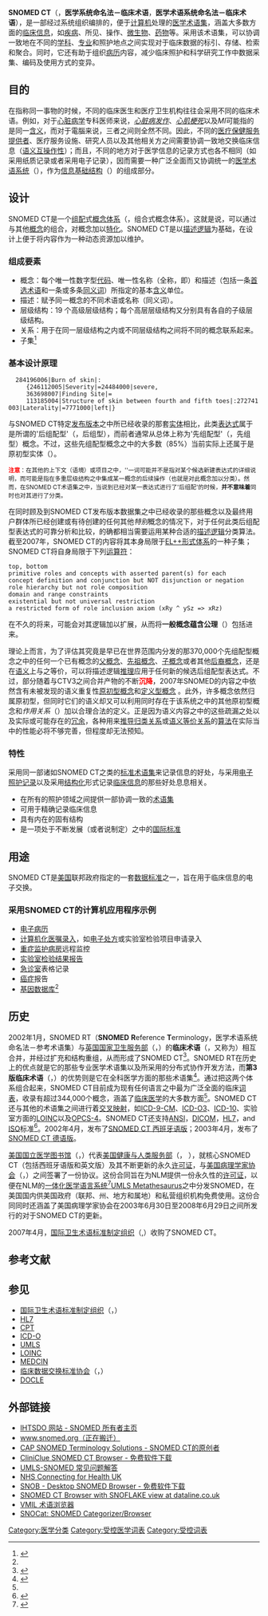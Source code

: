 '''SNOMED CT'''（{{lang|en|'''S'''ystematized '''No'''menclature of '''Med'''icine -- '''C'''linical '''T'''erms}}，'''医学系统命名法－临床术语'''，'''医学术语系统命名法－临床术语'''），是一部经过系统组织编排的，便于[[计算机|计算机]]处理的[[医学|医学]][[术语集|术语集]]，涵盖大多数方面的[[临床信息|临床信息]]，如[[疾病|疾病]]、所见、操作、[[微生物|微生物]]、[[药物|药物]]等。采用该术语集，可以协调一致地在不同的[[学科|学科]]、[[专业|专业]]和照护地点之间实现对于临床数据的标引、存储、检索和聚合。同时，它还有助于组织[[病历|病历]]内容，减少临床照护和科学研究工作中数据采集、编码及使用方式的变异。

== 目的 ==
在指称同一事物的时候，不同的临床医生和医疗卫生机构往往会采用不同的临床术语。例如，对于[[心脏病学|心脏病学]]专科医师来说，''[[心肌梗死|心脏病发作]]''、''[[心肌梗死|心肌梗死]]''以及''MI''可能指的是同一[[含义|含义]]，而对于電腦来说，三者之间则全然不同。因此，不同的[[医疗保健服务提供者|医疗保健服务提供者]]、医疗服务设施、研究人员以及其他相关方之间需要协调一致地交换临床信息（[[语义互操作性|语义互操作性]]）；而且，不同的地方对于医学信息的记录方式也各不相同（如采用纸质记录或者采用电子记录），因而需要一种广泛全面而又协调统一的[[医学术语系统|医学术语系统]]（{{lang|en|medical terminology system}}），作为[[信息基础结构|信息基础结构]]（{{lang|en|information infrastructure}}）的组成部分。

== 设计 ==
SNOMED CT是一个[[组配|组配]]式[[概念体系|概念体系]]（{{lang|en|compositional concept system}}，组合式概念体系）。这就是说，可以通过与其他[[概念|概念]]的组合，对概念加以[[特化|特化]]。SNOMED CT是以[[描述逻辑|描述逻辑]]为基础，在设计上便于将内容作为一种动态资源加以维护。

=== 组成要素 ===
*概念：每个唯一性数字型[[代码|代码]]、唯一性名称（全称，即{{lang|en|Fully Specified Name}}）和描述（包括一条[[首选术语|首选术语]]和一条或多条[[同义词|同义词]]）所指定的基本[[含义|含义]]单位。
*描述：赋予同一概念的不同术语或名称（同义词）。
*层级结构：19 个高级层级结构；每个高层层级结构又分别具有各自的子级层级结构。
*关系：用于在同一层级结构之内或不同层级结构之间将不同的概念联系起来。
*子集<ref name=Overview>{{Cite web |url=http://www.snomed.org/documents/snomed_overview.pdf |title=Overview of SNOMED |access-date=2009-01-21 |archive-url=https://web.archive.org/web/20070626171403/http://www.snomed.org/documents/snomed_overview.pdf |archive-date=2007-06-26 |dead-url=yes }}</ref>

=== 基本设计原理 ===

   284196006|Burn of skin|:
      {246112005|Severity|=24484000|severe,
      363698007|Finding Site|=
      113185004|Structure of skin between fourth and fifth toes|:272741003|Laterality|=7771000|left|}

与SNOMED CT特定[[发布版本|发布版本]]之中所已经收录的那套[[实体|实体]]相比，此类[[表达式|表达式]]属于是所谓的'后组配型'（{{lang|en|post-coordinated}}，后组型），而前者通常从总体上称为'先组配型'（{{lang|en|pre-coordinated}}，先组型）概念。不过，这些先组配型概念之中的大多数（85%）当前实际上还属于是原初型实体（{{lang|en|primitive entities}}）。

<small>'''<span style="color: Red;">注意</span>'''：在其他的上下文（语境）或项目之中，'{{lang|en|coordination}}'一词可能并不是指对某个候选新建表达式的详细说明，而可能是指在多重层级结构之中集成某一概念的后续操作（也就是对此概念加以分类）。然而，在SNOMED CT术语集之中，当说到已经对某一表达式进行了'后组配'的时候，'''并不意味着'''同时也对其进行了分类。</small> 

在同时顾及到SNOMED CT发布版本数据集之中已经收录的那些概念以及最终用户群体所已经创建或有待创建的任何其他''特别''概念的情况下，对于任何此类后组配型表达式的可靠分析和比较，的确都相当需要运用某种合适的[[描述逻辑|描述逻辑]]分类算法。截至2007年，SNOMED CT的内容将其本身局限于[[EL++|EL++]][[形式系統|形式体系]]的一种子集；SNOMED CT将自身局限于下列[[运算符|运算符]]：

 top, bottom
 primitive roles and concepts with asserted parent(s) for each
 concept definition and conjunction but NOT disjunction or negation
 role hierarchy but not role composition
 domain and range constraints
 existential but not universal restriction
 a restricted form of role inclusion axiom (xRy ^ ySz => xRz)

在不久的将来，可能会对其逻辑加以扩展，从而将'''一般概念蕴含公理'''（{{lang|en|General Concept Inclusion Axioms}}）包括进来。

理论上而言，为了评估其究竟是早已在世界范围内分发的那370,000个先组配型概念之中的任何一个已有概念的[[父概念|父概念]]、[[先祖概念|先祖概念]]、[[子概念|子概念]]或者其他[[后裔概念|后裔概念]]，还是在[[语义|语义]]上与之等价，可以将描述逻辑[[推理|推理]]应用于任何新的候选后组配型表达式。不过，部分随着与CTV3之间合并产物的不断'''<span style="color: Red;">沉降</span>'''，2007年SNOMED的内容之中依然含有未被发现的语义重复性[[原初型概念|原初型概念]]和[[定义型概念|定义型概念]]<!-- However, partly as the continuing fall-out from the merger with CTV3, SNOMED content in 2007 still contains undiscovered semantically duplicate primitive and defined concepts. -->。此外，许多概念依然归属原初型，但同时它们的语义却又可以利用同时存在于该系统之中的其他原初型概念和''作用关系''（{{lang|en|roles}}）加以合理合法的定义。正是因为语义内容之中的这些疏漏之处以及实际或可能存在的[[冗余|冗余]]，各种用来[[推导|推导]][[归类关系|归类关系]]或[[语义等价关系|语义等价关系]]的[[算法|算法]]在实际当中的性能必将不够完善，但程度却无法预知。

=== 特性 ===
采用同一部诸如SNOMED CT之类的[[标准术语集|标准术语集]]来记录信息的好处，与采用[[电子照护记录|电子照护记录]]以及采用[[结构化|结构化]]形式记录[[临床信息|临床信息]]的那些好处息息相关。

*在所有的照护领域之间提供一部协调一致的[[术语集|术语集]]
*可用于精确记录临床信息
*具有内在的固有结构
*是一项处于不断发展（或者说制定）之中的[[国际标准|国际标准]]

== 用途 ==
SNOMED CT是[[美国|美国]]联邦政府指定的一套[[数据标准|数据标准]]之一，旨在用于临床信息的电子交换。

=== 采用SNOMED CT的计算机应用程序示例 ===
*[[电子病历|电子病历]]
*[[计算机化医嘱录入|计算机化医嘱录入]]，如[[电子处方|电子处方]]或实验室检验项目申请录入
*[[重症监护病房|重症监护病房]]远程监控
*[[实验室检验结果报告|实验室检验结果报告]]
*[[急诊室|急诊室]]表格记录
*[[癌症|癌症]]报告
*[[基因数据库|基因数据库]]<ref name="Overview"/>

== 历史 ==
2002年1月，SNOMED RT（'''SNOMED''' '''R'''eference '''T'''erminology，医学术语系统命名法－参考术语集）与[[英国国家卫生服务部|英国国家卫生服务部]]（{{lang|en|National Health Service}}，{{lang|en|NHS}}）的'''临床术语'''（''{{lang|en|Clinical Terms}}''，又称为''{{lang|en|Read Codes}}''）相互合并，并经过扩充和结构重组，从而形成了SNOMED CT<ref name=nlmFAQ>{{Cite web |url=http://www.nlm.nih.gov/research/umls/Snomed/snomed_faq.html |title=存档副本 |accessdate=2009-01-21 |archive-date=2009-01-08 |archive-url=https://web.archive.org/web/20090108055549/http://www.nlm.nih.gov./research/umls/Snomed/snomed_faq.html |dead-url=no }}</ref>。SNOMED RT在历史上的优点就是它的那些专业医学术语集以及所采用的分布式协作开发方法，而'''第3版临床术语'''（{{lang|en|Clinical Terms Version 3}}，{{lang|en|CTV3}}）的优势则是它在全科医学方面的那些术语集<ref>{{Cite web |url=http://www.healthdatamanagement.com/html/PortalStory.cfm?type=newprod&DID=7841 |title=存档副本 |accessdate=2009-01-21 |archive-date=2007-09-30 |archive-url=https://web.archive.org/web/20070930095552/http://www.healthdatamanagement.com/html/PortalStory.cfm?type=newprod&DID=7841 |dead-url=no }}</ref>。通过把这两个体系组合起来，SNOMED CT目前成为现有任何语言之中最为广泛全面的临床[[词表|词表]]，收录有超过344,000个概念，涵盖了[[临床医学|临床医学]]的大多数方面<ref name="nlmFAQ"/>。SNOMED CT还与其他的术语集之间进行着[[交叉映射|交叉映射]]，如[[ICD-9-CM|ICD-9-CM]]、[[ICD-O3|ICD-O3]]、[[ICD-10|ICD-10]]、实验室方面的[[LOINC|LOINC]]以及[https://web.archive.org/web/20070205120451/http://www.connectingforhealth.nhs.uk/interventionclassification OPCS-4]。SNOMED CT还支持[http://www.ansi.org/ ANSI]{{Wayback|url=http://www.ansi.org/ |date=20080828024250 }}，[http://medical.nema.org/ DICOM]{{Wayback|url=http://medical.nema.org/ |date=20090201172733 }}，[https://web.archive.org/web/20100408170144/http://www.hl7.org/ HL7]，and [http://www.iso.org/iso/en/ISOOnline.frontpage ISO]{{Wayback|url=http://www.iso.org/iso/en/ISOOnline.frontpage |date=20080720042958 }}标准<ref name=snomedFAQ>{{cite web |url=http://www.snomed.org/about/faq.html |title=存档副本 |accessdate=2009-01-21 |deadurl=yes |archiveurl=https://archive.is/20040724081013/http://www.snomed.org/about/faq.html |archivedate=2004-07-24 }}</ref>。2002年4月，发布了[https://web.archive.org/web/20070927005533/http://snomed.org/products/content/documents/April2006FactSheetEspanolEmail.pdf SNOMED CT 西班牙语版]；2003年4月，发布了[https://web.archive.org/web/20040804005001/http://snomed.org/about/global.html  SNOMED CT 德语版]。

[[美国国立医学图书馆|美国国立医学图书馆]]（{{lang|en|National Library of Medicine}}，{{lang|en|NLM}}）代表[[美国卫生及公共服务部|美国健康与人类服务部]]（{{lang|en|Department of Health and Human Services}}， {{lang|en|HHS}}），就核心SNOMED CT（包括西班牙语版和英文版）及其不断更新的永久[[许可证|许可证]]，与[[美国病理学家协会|美国病理学家协会]]（{{lang|en|College of American Pathologists}}，{{lang|en|CAP}}）之间签署了一份协议。这份合同旨在为NLM提供一份永久性的[http://www.nlm.nih.gov/research/umls/Snomed/snomed_license.html 许可证]{{Wayback|url=http://www.nlm.nih.gov/research/umls/Snomed/snomed_license.html |date=20090115015617 }}，以便在NLM的[[一体化医学语言系统|一体化医学语言系统]]<ref name=nlmSNMMain>{{Cite web |url=http://www.nlm.nih.gov/research/umls/Snomed/snomed_main.html |title=存档副本 |accessdate=2009-01-21 |archive-date=2009-01-15 |archive-url=https://web.archive.org/web/20090115014849/http://www.nlm.nih.gov/research/umls/Snomed/snomed_main.html |dead-url=no }}</ref>[[UMLS_Metathesaurus|UMLS Metathesaurus]]之中分发SNOMED，在美国国内供美国政府（联邦、州、地方和属地）和私营组织机构免费使用。这份合同同时还涵盖了美国病理学家协会在2003年6月30日至2008年6月29日之间所发行的对于SNOMED CT的更新。

2007年4月，[[IHTSDO|国际卫生术语标准制定组织]]（{{lang|en|International Health Terminology Standards Development Organization}},{{lang|en|IHTSDO}}）收购了SNOMED CT。

== 参考文献 ==
{{reflist}}

== 参见 ==
*[[国际卫生术语标准制定组织|国际卫生术语标准制定组织]]（{{lang|en|International Health Terminology Standards Development Organization}}，{{lang|en|IHTSDO}}）
*[[HL7|HL7]]
*[[CPT|CPT]]
*[[ICD-O|ICD-O]]
*[[UMLS|UMLS]]
*[[LOINC|LOINC]]
*[[MEDCIN|MEDCIN]]
*[[临床数据交换标准协会|临床数据交换标准协会]]（{{lang|en|Clinical Data Interchange Standards Consortium}}，{{lang|en|CDISC}}）
*[[DOCLE|DOCLE]]

== 外部链接 ==
*[http://www.ihtsdo.org/ IHTSDO 网站 - SNOMED 所有者主页]{{Wayback|url=http://www.ihtsdo.org/ |date=20090217231136 }}
*[http://www.snomed.org www.snomed.org（正在搬迁）]{{Wayback|url=http://www.snomed.org/ |date=20081020004252 }}
*[http://www.capsts.org CAP SNOMED Terminology Solutions - SNOMED CT的原创者]{{Wayback|url=http://www.capsts.org/ |date=20080819150738 }}
*[https://web.archive.org/web/20190307094138/http://www.cliniclue.com/ CliniClue SNOMED CT Browser - 免费软件下载]
*[http://www.nlm.nih.gov/research/umls/Snomed/snomed_faq.html UMLS-SNOMED 常见问题解答]{{Wayback|url=http://www.nlm.nih.gov/research/umls/Snomed/snomed_faq.html |date=20090108055549 }}
*[https://web.archive.org/web/20061221170707/http://www.connectingforhealth.nhs.uk/terminology/snomed NHS Connecting for Health UK]
*[https://web.archive.org/web/20150813205425/http://snob.eggbird.eu/ SNOB - Desktop SNOMED Browser - 免费软件下载]
*[https://web.archive.org/web/20090107040051/http://snomed.dataline.co.uk/ SNOMED CT Browser with SNOFLAKE view at dataline.co.uk]
*[https://web.archive.org/web/20060111165001/http://terminology.vetmed.vt.edu/SCT/menu.cfm VMIL 术语浏览器]
*[https://web.archive.org/web/20111004041841/http://eagl.unige.ch/SNOCat/ SNOCat: SNOMED Categorizer/Browser]

[[Category:医学分类|Category:医学分类]]
[[Category:受控医学词表|Category:受控医学词表]]
[[Category:受控词表|Category:受控词表]]